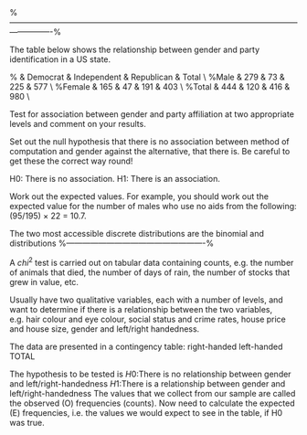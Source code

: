 
\newpage
%----------------------------------------------------------------------------------------------------------------------------%
\section{Working with Categorical Data}
\subsection{Chi-Square}

The table below shows the relationship between gender and party identification in a US state.


%	   & Democrat &	Independent & Republican & Total \\
%Male   &	279	& 73  &	225 &	577 \\
%Female &	165	& 47  & 191 &	403 \\
%Total  &	444 & 120 &	416	&   980 \\

Test for association between gender and party affiliation at two appropriate levels
and comment on your results.

Set out the null hypothesis that there is no association between method of computation
and gender against the alternative, that there is. Be careful to get these the correct way
round!

H0: There is no association.
H1: There is an association.

Work out the expected values. For example, you should work out the expected value for
the number of males who use no aids from the following: (95/195) × 22 = 10.7.


\section{Probability Distributions}
\subsection{Discrete Probability Distribution}


The two most accessible discrete distributions are the binomial and \textbf{\emph{Poisson}} distributions
%----------------------------------------------------%

\subsubsection{Chi-squared Test}

A $chi^2$ test is carried out on tabular data containing counts, e.g. the
number of animals that died, the number of days of rain, the
number of stocks that grew in value, etc.

Usually have two qualitative variables, each with a number of
levels, and want to determine if there is a relationship between the
two variables, e.g. hair colour and eye colour, social status and
crime rates, house price and house size, gender and left/right
handedness.

The data are presented in a contingency table:
right-handed left-handed TOTAL

\begin{tabular}{|c|c|c|c|}
  \hline
  % after \\: \hline or \cline{col1-col2} \cline{col3-col4} ...
  & right-handed &left-handed & TOTAL\\\hline
  Male & 43 & 9 & 52 \\
  Female & 44 & 4 & 48 \\
  TOTAL & 87 & 13 & 100 \\
  \hline
\end{tabular}


The hypothesis to be tested is
$H0 :$There is no relationship between gender and left/right-handedness
$H1 :$There is a relationship between gender and left/right-handedness
 The values that we collect from our sample are called the observed
(O) frequencies (counts). Now need to calculate the expected (E)
frequencies, i.e. the values we would expect to see in the table, if
H0 was true.




